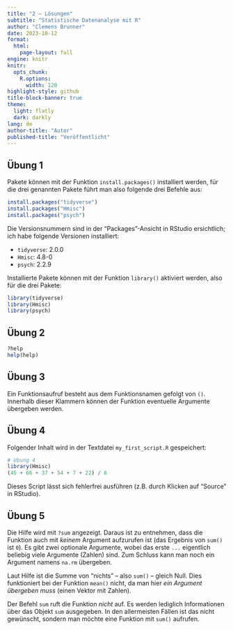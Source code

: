 ```yaml
---
title: "2 – Lösungen"
subtitle: "Statistische Datenanalyse mit R"
author: "Clemens Brunner"
date: 2023-10-12
format:
  html:
    page-layout: full
engine: knitr
knitr:
  opts_chunk: 
    R.options:
      width: 120
highlight-style: github
title-block-banner: true
theme:
  light: flatly
  dark: darkly
lang: de
author-title: "Autor"
published-title: "Veröffentlicht"
---
```


## Übung 1

Pakete können mit der Funktion `install.packages()` installiert werden, für die drei genannten Pakete führt man also folgende drei Befehle aus:

```r
install.packages("tidyverse")
install.packages("Hmisc")
install.packages("psych")
```

Die Versionsnummern sind in der "Packages"-Ansicht in RStudio ersichtlich; ich habe folgende Versionen installiert:

- `tidyverse`: 2.0.0
- `Hmisc`: 4.8-0
- `psych`: 2.2.9

Installierte Pakete können mit der Funktion `library()` aktiviert werden, also für die drei Pakete:

```r
library(tidyverse)
library(Hmisc)
library(psych)
```


## Übung 2

```r
?help
help(help)
```


## Übung 3

Ein Funktionsaufruf besteht aus dem Funktionsnamen gefolgt von `()`. Innerhalb dieser Klammern können der Funktion eventuelle Argumente übergeben werden.


## Übung 4

Folgender Inhalt wird in der Textdatei `my_first_script.R` gespeichert:

```r
# Übung 4
library(Hmisc)
(45 + 66 + 37 + 54 + 7 + 22) / 6
```

Dieses Script lässt sich fehlerfrei ausführen (z.B. durch Klicken auf "Source" in RStudio).


## Übung 5

Die Hilfe wird mit `?sum` angezeigt. Daraus ist zu entnehmen, dass die Funktion auch mit *keinem* Argument aufzurufen ist (das Ergebnis von `sum()` ist `0`). Es gibt zwei optionale Argumente, wobei das erste `...` eigentlich beliebig viele Argumente (Zahlen) sind. Zum Schluss kann man noch ein Argument namens `na.rm` übergeben.

Laut Hilfe ist die Summe von "nichts" – also `sum()` – gleich Null. Dies funktioniert bei der Funktion `mean()` nicht, da man hier *ein Argument übergeben muss* (einen Vektor mit Zahlen).

Der Befehl `sum` ruft die Funktion *nicht* auf. Es werden lediglich Informationen über das Objekt `sum` ausgegeben. In den allermeisten Fällen ist das nicht gewünscht, sondern man möchte eine Funktion mit `sum()` aufrufen.
